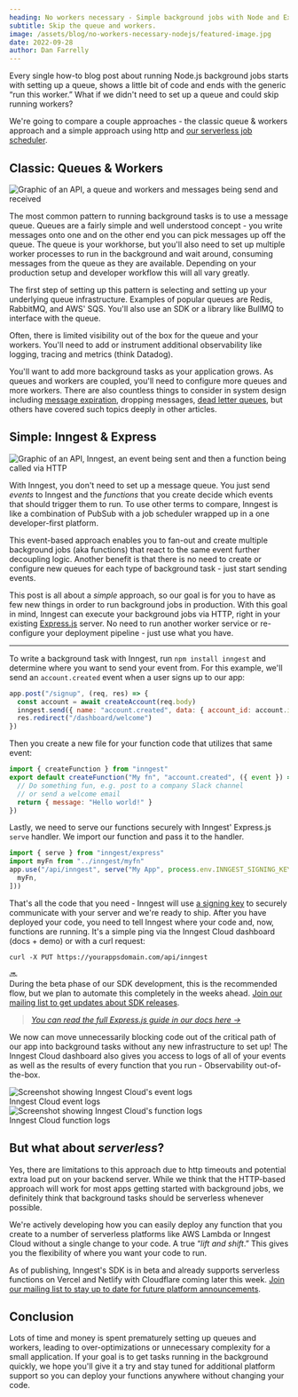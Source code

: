 ```yaml
---
heading: No workers necessary - Simple background jobs with Node and Express
subtitle: Skip the queue and workers.
image: /assets/blog/no-workers-necessary-nodejs/featured-image.jpg
date: 2022-09-28
author: Dan Farrelly
---
```


Every single how-to blog post about running Node.js background jobs starts with setting up a queue, shows a little bit of code and ends with the generic “run this worker.” What if we didn't need to set up a queue and could skip running workers?

We're going to compare a couple approaches - the classic queue & workers approach and a simple approach using http and [our serverless job scheduler](/blog/modern-serverless-job-scheduler).

## Classic: Queues & Workers

![Graphic of an API, a queue and workers and messages being send and received](/assets/blog/no-workers-necessary-nodejs/queue-and-workers.png)

The most common pattern to running background tasks is to use a message queue. Queues are a fairly simple and well understood concept - you write messages onto one and on the other end you can pick messages up off the queue. The queue is your workhorse, but you'll also need to set up multiple worker processes to run in the background and wait around, consuming messages from the queue as they are available. Depending on your production setup and developer workflow this will all vary greatly.

The first step of setting up this pattern is selecting and setting up your underlying queue infrastructure. Examples of popular queues are Redis, RabbitMQ, and AWS' SQS. You'll also use an SDK or a library like BullMQ to interface with the queue.

Often, there is limited visibility out of the box for the queue and your workers. You'll need to add or instrument additional observability like logging, tracing and metrics (think Datadog).

You'll want to add more background tasks as your application grows. As queues and workers are coupled, you'll need to configure more queues and more workers. There are also countless things to consider in system design including [message expiration](https://medium.com/event-driven-utopia/message-expiration-pattern-explained-fdaf2c10d2de), dropping messages, [dead letter queues](https://www.rabbitmq.com/dlx.html), but others have covered such topics deeply in other articles.

## Simple: Inngest & Express

![Graphic of an API, Inngest, an event being sent and then a function being called via HTTP](/assets/blog/no-workers-necessary-nodejs/inngest-http.png)


With Inngest, you don't need to set up a message queue. You just send *events* to Inngest and the *functions* that you create decide which events that should trigger them to run. To use other terms to compare, Inngest is like a combination of PubSub with a job scheduler wrapped up in a one developer-first platform.

This event-based approach enables you to fan-out and create multiple background jobs (aka functions) that react to the same event further decoupling logic. Another benefit is that there is no need to create or configure new queues for each type of background task - just start sending events.

This post is all about a *simple* approach, so our goal is for you to have as few new things in order to run background jobs in production. With this goal in mind, Inngest can execute your background jobs via HTTP, right in your existing [Express.js](https://expressjs.com/) server. No need to run another worker service or re-configure your deployment pipeline - just use what you have.

---

To write a background task with Inngest, run `npm install inngest` and determine where you want to send your event from. For this example, we'll send an `account.created` event when a user signs up to our app:

```js
app.post("/signup", (req, res) => {
  const account = await createAccount(req.body)
  inngest.send({ name: "account.created", data: { account_id: account.id } })
  res.redirect("/dashboard/welcome")
})
```

Then you create a new file for your function code that utilizes that same event:

```js
import { createFunction } from "inngest"
export default createFunction("My fn", "account.created", ({ event }) => {
  // Do something fun, e.g. post to a company Slack channel
  // or send a welcome email
  return { message: "Hello world!" }
})
```

Lastly, we need to serve our functions securely with Inngest' Express.js `serve` handler. We import our function and pass it to the handler.

```js
import { serve } from "inngest/express"
import myFn from "../inngest/myfn"
app.use("/api/inngest", serve("My App", process.env.INNGEST_SIGNING_KEY, [
  myFn,
]))
```

That's all the code that you need - Inngest will use [a signing key](https://app.inngest.com/secrets) to securely communicate with your server and we're ready to ship. After you have deployed your code, you need to tell Inngest where your code and, now, functions are running. It's a simple ping via the Inngest Cloud dashboard (docs + demo) or with a curl request:

```shell
curl -X PUT https://yourappsdomain.com/api/inngest
```

<aside className="flex flex-row gap-4 items-center">
  <div>
    🔜
  </div><div>During the beta phase of our SDK development, this is the recommended flow, but we plan to automate this completely in the weeks ahead. <a href="https://eepurl.com/hI3dCr">Join our mailing list to get updates about SDK releases</a>.</div>
</aside>

> _[You can read the full Express.js guide in our docs here →](/docs/frameworks/express?ref=blog-no-workers-necessary)_

We now can move unnecessarily blocking code out of the critical path of our app into background tasks without any new infrastructure to set up! The Inngest Cloud dashboard also gives you access to logs of all of your events as well as the results of every function that you run - Observability out-of-the-box.

<div className="blog-image-container:2">
  <fig>
    <img
      src="/assets/blog/no-workers-necessary-nodejs/screenshot-event-logs.png"
      alt="Screenshot showing Inngest Cloud's event logs"
      className="rounded-sm"
      style={{ marginBottom: "0.5rem"}}
    />
    <figcaption className="text-xs text-center italic">
      Inngest Cloud event logs
    </figcaption>
  </fig>
  <fig>
    <img
      src="/assets/blog/no-workers-necessary-nodejs/screenshot-function-logs.png"
      alt="Screenshot showing Inngest Cloud's function logs"
      className="rounded-sm"
      style={{ marginBottom: "0.5rem"}}
    />
    <figcaption className="text-xs text-center italic">
      Inngest Cloud function logs
    </figcaption>
  </fig>
</div>

## But what about *serverless*?

Yes, there are limitations to this approach due to http timeouts and potential extra load put on your backend server. While we think that the HTTP-based approach will work for most apps getting started with background jobs, we definitely think that background tasks should be serverless whenever possible.

We're actively developing how you can easily deploy any function that you create to a number of serverless platforms like AWS Lambda or Inngest Cloud without a single change to your code. A true “*lift and shift*.” This gives you the flexibility of where you want your code to run.

As of publishing, Inngest's SDK is in beta and already supports serverless functions on Vercel and Netlify with Cloudflare coming later this week. [Join our mailing list to stay up to date for future platform announcements](https://eepurl.com/hI3dCr).

## Conclusion

Lots of time and money is spent prematurely setting up queues and workers, leading to over-optimizations or unnecessary complexity for a small application. If your goal is to get tasks running in the background quickly, we hope you'll give it a try and stay tuned for additional platform support so you can deploy your functions anywhere without changing your code.
